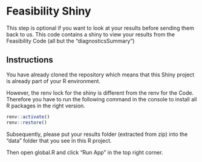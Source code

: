 # Feasibility Shiny

This step is optional if you want to look at your results before sending them back to us. This code contains a shiny to view your results from the Feasibility Code (all but the "diagnosticsSummary")

## Instructions

You have already cloned the repository which means that this Shiny project is already part of your R environment.

However, the renv lock for the shiny is different from the renv for the Code. Therefore you have to run the following command in the console to install all R packages in the right version.

```r
renv::activate()
renv::restore()
```

Subsequently, please put your results folder (extracted from zip) into the "data" folder that you see in this R project.

Then open global.R and click "Run App" in the top right corner.
